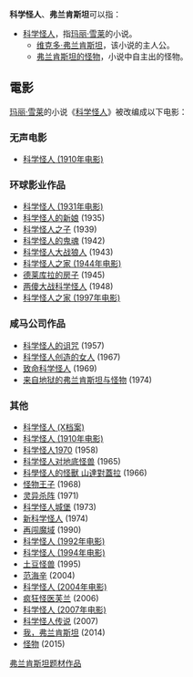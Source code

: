 {{noteTA
|1=zh-hans:弗兰肯斯坦;zh-tw:法蘭克斯坦;
}}
'''科学怪人'''、'''弗兰肯斯坦'''可以指：
{{TOCright}}

*[[科学怪人|科学怪人]]，指[[玛丽·雪莱|玛丽·雪莱]]的小说。
**[[维克多·弗兰肯斯坦|维克多·弗兰肯斯坦]]，该小说的主人公。
**[[弗兰肯斯坦的怪物|弗兰肯斯坦的怪物]]，小说中自主出的怪物。

==電影==

[[玛丽·雪莱|玛丽·雪莱]]的小说《[[科学怪人|科学怪人]]》被改编成以下电影：

===无声电影===
*[[科学怪人_(1910年电影)|科学怪人 (1910年电影)]]

===环球影业作品===
*[[科学怪人_(1931年电影)|科学怪人 (1931年电影)]]
*[[科学怪人的新娘|科学怪人的新娘]] (1935) 
*[[科学怪人之子|科学怪人之子]] (1939) 
*[[科学怪人的鬼魂|科学怪人的鬼魂]] (1942) 
*[[科学怪人大战狼人|科学怪人大战狼人]] (1943) 
*[[科学怪人之家_(1944年电影)|科学怪人之家 (1944年电影)]] 
*[[德莱库拉的房子|德莱库拉的房子]] (1945)
*[[两傻大战科学怪人|两傻大战科学怪人]] (1948)
*[[科学怪人之家_(1997年电影)|科学怪人之家 (1997年电影)]]

===咸马公司作品===
*[[科学怪人的诅咒|科学怪人的诅咒]]  (1957)
*[[科学怪人创造的女人|科学怪人创造的女人]] (1967) 
*[[致命科学怪人|致命科学怪人]] (1969) 
*[[来自地狱的弗兰肯斯坦与怪物|来自地狱的弗兰肯斯坦与怪物]] (1974)

===其他===
*[[科学怪人_(X档案)|科学怪人 (X档案)]]
*[[科学怪人_(1910年电影)|科学怪人 (1910年电影)]]
*[[科学怪人1970|科学怪人1970]] (1958) 
*[[科学怪人对地底怪兽|科学怪人对地底怪兽]] (1965)
*[[科學怪人的怪獸_山達對蓋拉|科學怪人的怪獸 山達對蓋拉]] (1966)
*[[怪物王子|怪物王子]] (1968) 
*[[灵异杀阵|灵异杀阵]] (1971) 
*[[科学怪人城堡|科学怪人城堡]] (1973) 
*[[新科学怪人|新科学怪人]] (1974) 
*[[再闯魔域|再闯魔域]] (1990) 
*[[科学怪人_(1992年电影)|科学怪人 (1992年电影)]] 
*[[科学怪人_(1994年电影)|科学怪人 (1994年电影)]]
*[[土豆怪兽|土豆怪兽]] (1995)
*[[范海辛|范海辛]] (2004)
*[[科学怪人_(2004年电影)|科学怪人 (2004年电影)]]
*[[疯狂怪医芙兰|疯狂怪医芙兰]] (2006)
*[[科学怪人_(2007年电影)|科学怪人 (2007年电影)]]
*[[科学怪人传说|科学怪人传说]] (2007)
*[[我，弗兰肯斯坦|我，弗兰肯斯坦]] (2014)
*[[怪物_(2015年電影)|怪物]] (2015)

{{弗兰肯斯坦}}

[[Category:弗兰肯斯坦题材作品|]]


{{disambig|Cat=四字作品消歧义}}